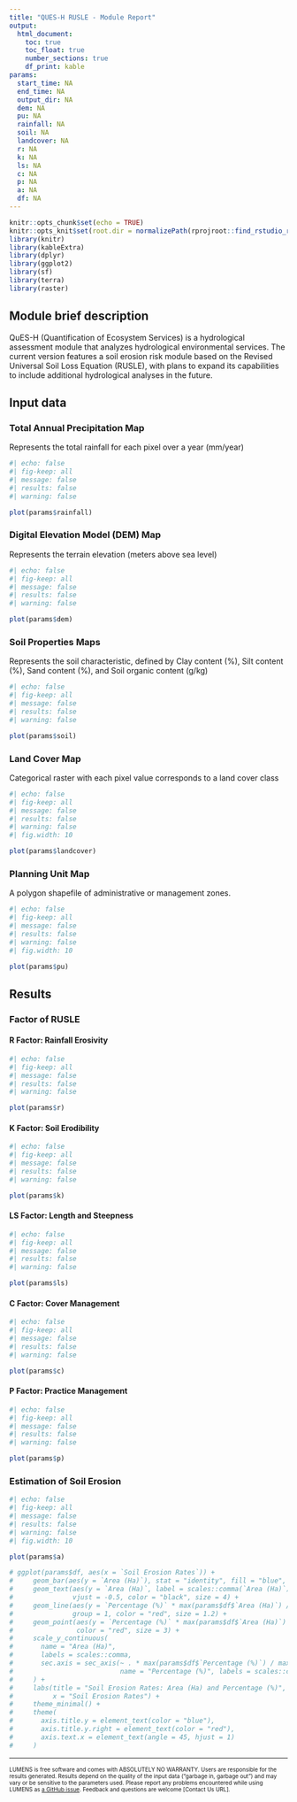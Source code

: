 ```yaml
---
title: "QUES-H RUSLE - Module Report"
output: 
  html_document:
    toc: true
    toc_float: true
    number_sections: true
    df_print: kable
params:
  start_time: NA
  end_time: NA
  output_dir: NA
  dem: NA
  pu: NA
  rainfall: NA
  soil: NA
  landcover: NA
  r: NA
  k: NA
  ls: NA
  c: NA
  p: NA
  a: NA
  df: NA
---
```


```r
knitr::opts_chunk$set(echo = TRUE)
knitr::opts_knit$set(root.dir = normalizePath(rprojroot::find_rstudio_root_file()))
library(knitr)
library(kableExtra)
library(dplyr)
library(ggplot2)
library(sf)
library(terra)
library(raster)
```

## Module brief description

QuES-H (Quantification of Ecosystem Services) is a hydrological assessment module that analyzes hydrological environmental services. The current version features a soil erosion risk module based on the Revised Universal Soil Loss Equation (RUSLE), with plans to expand its capabilities to include additional hydrological analyses in the future.

## Input data

### Total Annual Precipitation Map 

Represents the total rainfall for each pixel over a year (mm/year)

```r
#| echo: false
#| fig-keep: all
#| message: false
#| results: false
#| warning: false

plot(params$rainfall)
```

### Digital Elevation Model (DEM) Map 

Represents the terrain elevation (meters above sea level)

```r
#| echo: false
#| fig-keep: all
#| message: false
#| results: false
#| warning: false

plot(params$dem)
```

### Soil Properties Maps 

Represents the soil characteristic, defined by Clay content (%), Silt content (%), Sand content (%), and Soil organic content (g/kg)

```r
#| echo: false
#| fig-keep: all
#| message: false
#| results: false
#| warning: false

plot(params$soil)
```

### Land Cover Map 

Categorical raster with each pixel value corresponds to a land cover class

```r
#| echo: false
#| fig-keep: all
#| message: false
#| results: false
#| warning: false
#| fig.width: 10

plot(params$landcover)
```

### Planning Unit Map

A polygon shapefile of administrative or management zones.

```r
#| echo: false
#| fig-keep: all
#| message: false
#| results: false
#| warning: false
#| fig.width: 10

plot(params$pu)
```

## Results

### Factor of RUSLE

#### R Factor: Rainfall Erosivity

```r
#| echo: false
#| fig-keep: all
#| message: false
#| results: false
#| warning: false

plot(params$r)
```

#### K Factor: Soil Erodibility

```r
#| echo: false
#| fig-keep: all
#| message: false
#| results: false
#| warning: false

plot(params$k)
```

#### LS Factor: Length and Steepness

```r
#| echo: false
#| fig-keep: all
#| message: false
#| results: false
#| warning: false

plot(params$ls)
```

#### C Factor: Cover Management

```r
#| echo: false
#| fig-keep: all
#| message: false
#| results: false
#| warning: false

plot(params$c)
```

#### P Factor: Practice Management

```r
#| echo: false
#| fig-keep: all
#| message: false
#| results: false
#| warning: false

plot(params$p)
```

### Estimation of Soil Erosion

```r
#| echo: false
#| fig-keep: all
#| message: false
#| results: false
#| warning: false
#| fig.width: 10

plot(params$a)

# ggplot(params$df, aes(x = `Soil Erosion Rates`)) +
#     geom_bar(aes(y = `Area (Ha)`), stat = "identity", fill = "blue", alpha = 0.6) +
#     geom_text(aes(y = `Area (Ha)`, label = scales::comma(`Area (Ha)`)), 
#               vjust = -0.5, color = "black", size = 4) +
#     geom_line(aes(y = `Percentage (%)` * max(params$df$`Area (Ha)`) / max(params$df$`Percentage (%)`)), 
#               group = 1, color = "red", size = 1.2) +
#     geom_point(aes(y = `Percentage (%)` * max(params$df$`Area (Ha)`) / max(params$df$`Percentage (%)`)), 
#                color = "red", size = 3) +
#     scale_y_continuous(
#       name = "Area (Ha)",
#       labels = scales::comma,
#       sec.axis = sec_axis(~ . * max(params$df$`Percentage (%)`) / max(params$df$`Area (Ha)`), 
#                           name = "Percentage (%)", labels = scales::comma)
#     ) +
#     labs(title = "Soil Erosion Rates: Area (Ha) and Percentage (%)",
#          x = "Soil Erosion Rates") +
#     theme_minimal() +
#     theme(
#       axis.title.y = element_text(color = "blue"),
#       axis.title.y.right = element_text(color = "red"),
#       axis.text.x = element_text(angle = 45, hjust = 1)
#     )
```

------------------------------------------------------------------------

<font size="1"> LUMENS is free software and comes with ABSOLUTELY NO WARRANTY. Users are responsible for the results generated. Results depend on the quality of the input data ("garbage in, garbage out") and may vary or be sensitive to the parameters used. Please report any problems encountered while using LUMENS as [a GitHub issue](https://github.com/icraf-indonesia/lumens-shiny/issues). Feedback and questions are welcome [Contact Us URL]. </font size>